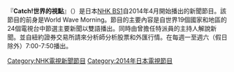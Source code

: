 {{expand|time=2014-03-26T16:52:44+00:00}}
{{unreferenced|time=2014-03-26T16:52:44+00:00}}
『'''Catch!世界的視點'''』（'''{{lang|ja|キャッチ!世界の視点}}'''）是日本[[NHK_BS1|NHK BS1]]自2014年4月開始播出的新聞節目。該節目的前身是World Wave Morning。節目的主要內容是自世界19個國家和地區的24個電視台中節選主要新聞以雙語播出。同時由曾擔任特派員的主持人解說新聞。並自紐約證券交易所請來分析師分析股票和外匯行情。在每週一至週六（假日除外）7:00-7:50播出。

[[Category:NHK電視新聞節目|Category:NHK電視新聞節目]]
[[Category:2014年日本電視節目|Category:2014年日本電視節目]]